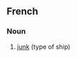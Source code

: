 ==French==

===Noun===
{{infl|fr|noun|g=f}}

# [[junk]] (type of ship)

{{tbot entry|French|junk|2007|November}}